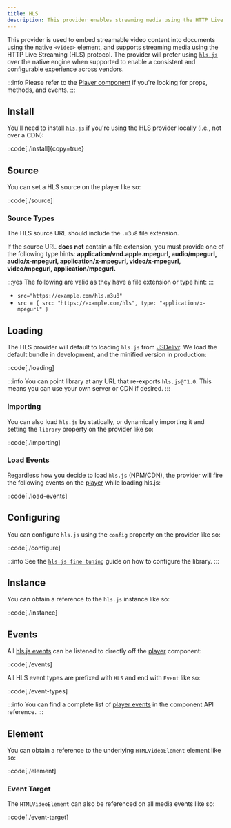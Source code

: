 ```yaml
---
title: HLS
description: This provider enables streaming media using the HTTP Live Streaming (HLS) protocol.
---
```


This provider is used to embed streamable video content into documents using the
native `<video>` element, and supports streaming media using the HTTP Live Streaming (HLS) protocol.
The provider will prefer using [`hls.js`][hlsjs] over the native engine when supported to enable a
consistent and configurable experience across vendors.

:::info
Please refer to the [Player component][player] if you're looking for props, methods, and events.
:::

[hlsjs]: https://github.com/video-dev/hls.js

## Install

You'll need to install [`hls.js`][hlsjs] if you're using the HLS provider
locally (i.e., not over a CDN):

::code[./install]{copy=true}

## Source

You can set a HLS source on the player like so:

::code[./source]

### Source Types

The HLS source URL should include the `.m3u8` file extension.

If the source URL **does not** contain a file extension, you must provide one of the following
type hints: **application/vnd.apple.mpegurl, audio/mpegurl, audio/x-mpegurl, application/x-mpegurl,
video/x-mpegurl, video/mpegurl, application/mpegurl.**

:::yes
The following are valid as they have a file extension or type hint:
:::

- `src="https://example.com/hls.m3u8"`
- `src = { src: "https://example.com/hls", type: "application/x-mpegurl" }`

## Loading

The HLS provider will default to loading `hls.js` from [JSDelivr][jsdelivr]. We load the default
bundle in development, and the minified version in production:

::code[./loading]

:::info
You can point library at any URL that re-exports `hls.js@^1.0`. This means you can use your own
server or CDN if desired.
:::

[jsdelivr]: https://www.jsdelivr.com

### Importing

You can also load `hls.js` by statically, or dynamically importing it and setting the `library`
property on the provider like so:

::code[./importing]

### Load Events

Regardless how you decide to load `hls.js` (NPM/CDN), the provider will fire the following
events on the [player][player] while loading hls.js:

::code[./load-events]

[player]: /docs/player/components/core/player

## Configuring

You can configure `hls.js` using the `config` property on the provider like so:

::code[./configure]

:::info
See the [`hls.js fine tuning`][hls-fine-tuning] guide on how to configure the library.
:::

[hls-fine-tuning]: https://github.com/video-dev/hls.js/blob/master/docs/API.md#fine-tuning

## Instance

You can obtain a reference to the `hls.js` instance like so:

::code[./instance]

## Events

All [hls.js events][hlsjs-events] can be listened to directly off the [player][player] component:

::code[./events]

All HLS event types are prefixed with `HLS` and end with `Event` like so:

::code[./event-types]

:::info
You can find a complete list of [player events][player-events] in the component API reference.
:::

[player-events]: /docs/player/components/core/player#mediaplayer.callbacks
[hlsjs-events]: https://github.com/video-dev/hls.js/blob/master/docs/API.md#runtime-events

## Element

You can obtain a reference to the underlying `HTMLVideoElement` element like so:

::code[./element]

### Event Target

The `HTMLVideoElement` can also be referenced on all media events like so:

::code[./event-target]
